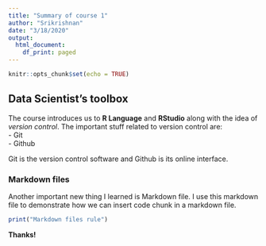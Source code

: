 ```yaml
---
title: "Summary of course 1"
author: "Srikrishnan"
date: "3/18/2020"
output:
  html_document:
    df_print: paged
---
```


```r
knitr::opts_chunk$set(echo = TRUE)
```

## Data Scientist's toolbox

The course introduces us to **R Language** and **RStudio** along with the idea of *version control*. The important stuff related to version control are:  
- Git  
- Github  

Git is the version control software and Github is its online interface.  

### Markdown files  

Another important new thing I learned is Markdown file. I use this markdown file to demonstrate how we can insert code chunk in a markdown file.




```r
print("Markdown files rule")
```
  
  **Thanks!**

